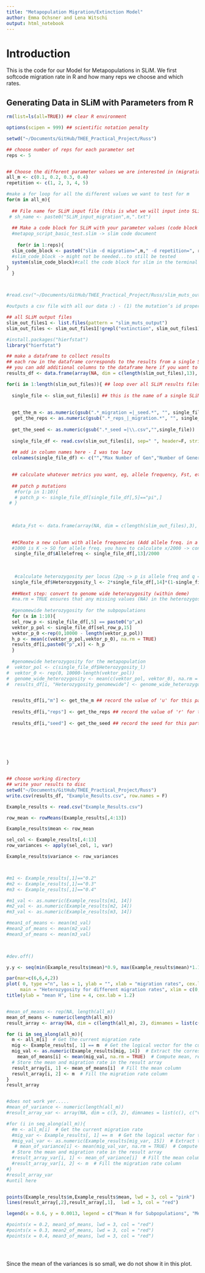 ```yaml
---
title: "Metapopulation Migration/Extinction Model"
author: Emma Ochsner and Lena Witschi
output: html_notebook
---
```


# Introduction

This is the code for our Model for Metapopulations in SLiM. We first softcode migration rate in R and how many reps we choose and which rates.

## Generating Data in SLiM with Parameters from R

```r

rm(list=ls(all=TRUE)) ## clear R environment

options(scipen = 999) ## scientific notation penalty

setwd("~/Documents/GitHub/THEE_Practical_Project/Russ")

## choose number of reps for each parameter set
reps <- 5


## Choose the different parameter values we are interested in (migration rate)
all_m <- c(0.1, 0.2, 0.3, 0.4)
repetition <- c(1, 2, 3, 4, 5)

#make a for loop for all the different values we want to test for m 
for(m in all_m){
  
  ## File name for SLiM input file (this is what we will input into SLiM -> directly via bash in R)
 # sh_name <- paste0("SLiM_input_migration",m,".txt")
  
  ## Make a code block for SLiM with your parameter values (code block = input into terminal / directly via bash command in R)
  #metapop_script_basic_test.slim -> slim code document
  
    for(r in 1:reps){
  slim_code_block <- paste0("slim -d migration=",m," -d repetition=", r," metapop_script_basic_test.slim")
  #slim_code_block -> might not be needed...to still be tested
  system(slim_code_block)#call the code block for slim in the terminal via bash, system invokes the OS command specified by command.
}
  }



#read.csv("~/Documents/GitHub/THEE_Practical_Project/Russ/slim_muts_output_migration =0.4_seed =3208728106824729961.csv") #File name has to be changed for newly created csv files

#outputs a csv file with all our data :) - (1) the mutation’s id property, (2) the identifier of its mutation type, (3) its position, (4) its selection coefficient, (5) its dominance coefficient, (6) origin subpopulation identifier, (7) origin tick, and (8) prevalence.


```

```r
## all SLiM output files
slim_out_files1 <- list.files(pattern = "slim_muts_output")
slim_out_files <- slim_out_files1[!grepl("extinction", slim_out_files1)]

#install.packages("hierfstat")
library("hierfstat")

## make a dataframe to collect results
## each row in the dataframe corresponds to the results from a single SLiM simulation run
## you can add additional columns to the dataframe here if you want to record multiple different metrics (change dim size and dimnames)
results_df <- data.frame(array(NA, dim = c(length(slim_out_files),13), dimnames = list(c(),c("m","reps","seed","p1", "p2", "p3", "p4", "p5", "p6", "p7", "p8", "p9", "p10"))))

for(i in 1:length(slim_out_files)){ ## loop over all SLiM results files
  
  single_file <- slim_out_files[i] ## this is the name of a single SLiM result file
  
  
  get_the_m <- as.numeric(gsub(".*_migration =|_seed.*", "", single_file))## here we use gsub() to get the value of 'm' that we saved in the name of the results file
   get_the_reps <- as.numeric(gsub(".*_reps_|_migration.*", "", single_file))
  
  get_the_seed <- as.numeric(gsub(".*_seed =|\\.csv","",single_file))
  
  single_file_df <- read.csv(slim_out_files[i], sep=" ", header=F, stringsAsFactors=F) ## read the data in the SLiM results file into R
  
  ## add in column names here - I was too lazy
  colnames(single_file_df) <- c("","Max Number of Gen","Number of Generations", "", "Deme", "mut id", "mut typ", "position on gemome", "fitness", "dominance", "original deme", "gen mut occured", "number of indiv. with mut")
  

  ## calculate whatever metrics you want, eg, allele frequency, Fst, etc
  
  ## patch p mutations
   #for(p in 1:10){
   # patch_p <- single_file_df[single_file_df[,5]=="pi",]
 # }
  
  
  
  #data_Fst <- data.frame(array(NA, dim = c(length(slim_out_files),3), dimnames = list(c(),c("Generations","alellefreq1","allelefreq2"))))
 

  ##CReate a new column with allele frequencies (Add allele freq. in a seperate row (for each file))
  #1000 is K -> SO for allele freq. you have to calculate x/2000 -> consider we have diploid individuals and K=1000 -> 2000 alleles
   single_file_df$Allelefreq <- single_file_df[,13]/2000
   
   
   
   #calculate heterozygosity per locus (2pq -> p is allele freq and q = 1-p) (within deme)
  single_file_df$Heterozygosity_l <- 2*single_file_df[,14]*(1-single_file_df[,14])
  
  ###Next step: convert to genome wide heterozygosity (within deme)
  #na.rm = TRUE ensures that any missing values (NA) in the heterozygosity column are ignored during the calculation.
  
  #genomewide heterozygosity for the subpopulations
  for (x in 1:10){
  sel_row_p <- single_file_df[,5] == paste0("p",x)
  vektor_p_pol <- single_file_df[sel_row_p,15]
  vektor_p_0 <-rep(0,10000 - length(vektor_p_pol))
  h_p <- mean(c(vektor_p_pol,vektor_p_0), na.rm = TRUE)
  results_df[i,paste0("p",x)] <- h_p
  }
  
  #genomewide heterozygosity for the metapopulation
#  vektor_pol <- c(single_file_df$Heterozygosity_l)
#  vektor_0 <- rep(0, 10000-length(vektor_pol))
#  genome_wide_heterozygosity <- mean(c(vektor_pol, vektor_0), na.rm = TRUE)
#  results_df[i, "Heterozygosity_genomewide"] <- genome_wide_heterozygosity


  results_df[i,"m"] <- get_the_m ## record the value of 'u' for this particular results file
  
  results_df[i,"reps"] <- get_the_reps ## record the value of 'r' for this particular results file
  
  results_df[i,"seed"] <- get_the_seed ## record the seed for this particular results file (this lets us keep track of individual reps of a give parameter combination), ie, maybe we did 5 reps of u=1e-8 and r=1e-8, so we will have 5 rows for these specific parameter values
  
  


  
  
}


## choose working directory
## write your results to disc
setwd("~/Documents/GitHub/THEE_Practical_Project/Russ")
write.csv(results_df, "Example_Results.csv", row.names = F)


```


````r


Example_results <- read.csv("Example_Results.csv")

row_mean <- rowMeans(Example_results[,4:13])

Example_results$mean <- row_mean

sel_col <- Example_results[,4:13]
row_variances <- apply(sel_col, 1, var)

Example_results$variance <- row_variances



#m1 <- Example_results[,1]=="0.2"
#m2 <- Example_results[,1]=="0.3"
#m3 <- Example_results[,1]=="0.4"

#m1_val <- as.numeric(Example_results[m1, 14])
#m2_val <- as.numeric(Example_results[m2, 14])
#m3_val <- as.numeric(Example_results[m3, 14])

#mean1_of_means <- mean(m1_val)
#mean2_of_means <- mean(m2_val)
#mean3_of_means <- mean(m3_val)


  
#dev.off()

y.y <- seq(min(Example_results$mean)*0.9, max(Example_results$mean)*1.1, length.out = 2)

par(mar=c(6,6,4,2))
plot( 0, type ="n", las = 1, ylab = "", xlab = "migration rates", cex.lab = 1.2, cex.main = 1.6,
     main = "Heterozygosity for different migration rates", xlim = c(0,1), ylim = y.y, lwd = 2)
title(ylab = "mean H", line = 4, cex.lab = 1.2)


#mean_of_means <- rep(NA, length(all_m))
mean_of_means <- numeric(length(all_m))
result_array <- array(NA, dim = c(length(all_m), 2), dimnames = list(c(), c("mean", "mig")))

for (i in seq_along(all_m)){
  m <- all_m[i]  # Get the current migration rate
  mig <- Example_results[, 1] == m  # Get the logical vector for the current migration rate
  mig_val <- as.numeric(Example_results[mig, 14])  # Extract the corresponding values from the 14th column
    mean_of_means[i] <- mean(mig_val, na.rm = TRUE)  # Compute mean, removing NA values
  # Store the mean and migration rate in the result array
  result_array[i, 1] <- mean_of_means[i]  # Fill the mean column
  result_array[i, 2] <- m  # Fill the migration rate column
}
result_array


#does not work yer.....
#mean_of_variance <- numeric(length(all_m))
#result_array_var <- array(NA, dim = c(3, 2), dimnames = list(c(), c("variance", "mig")))

#for (i in seq_along(all_m)){
  #m <- all_m[i]  # Get the current migration rate
  #mig_var <- Example_results[, 1] == m  # Get the logical vector for the current migration rate
  #mig_val_var <- as.numeric(Example_results[mig_var, 15])  # Extract the corresponding values from the 14th column
   # mean_of_variance[i] <- mean(mig_val_var, na.rm = TRUE)  # Compute mean, removing NA values
  # Store the mean and migration rate in the result array
  #result_array_var[i, 1] <- mean_of_variance[i]  # Fill the mean column
  #result_array_var[i, 2] <- m  # Fill the migration rate column
#}
#result_array_var
#until here 


points(Example_results$m,Example_results$mean, lwd = 3, col = "pink")
lines(result_array[,2],result_array[,1],  lwd = 3, col = "red")

legend(x = 0.6, y = 0.0013, legend = c("Mean H for Subpopulations", "Mean of all Means"), lwd = c(3,3), cex = 0.75, col = c("pink", "red"), bty = "n")

#points(x = 0.2, mean1_of_means, lwd = 3, col = "red")
#points(x = 0.3, mean2_of_means, lwd = 3, col = "red")
#points(x = 0.4, mean3_of_means, lwd = 3, col = "red")





````

Since the mean of the variances is so small, we do not show it in this plot. 